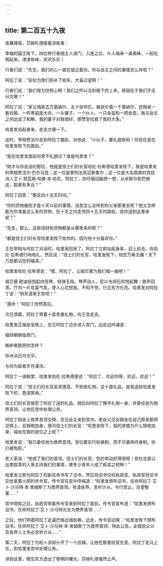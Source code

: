 ```yaml
---
---
---
```

title: 第二百五十九夜
---






夜幕降临，莎赫札德接着讲故事：





幸福的国王陛下，四位修行者随主人进门，入座之后，仆人端来一桌美昧，一起吃喝起来，津津有味，欢欢乐乐！

行者们说：“先生，我们的心一直在惦记着你。你与岳丈之间的事情怎么样啦？”

阿拉丁说：“安拉为我们弥补了损失，大喜过望啊！”

行者们说：“我们很为你担心啊！我们之所以没到阁下府上来，原因在于我们手无分文哪！”

阿拉丁说：“家父捎来五万第纳尔、五十驮布匹，每驮价值一千第纳尔，还捎来一套衣服、一件黑貂皮大衣、一头骡子、一个仆人、一只金盆和一把金壶。我与岳丈之间达成了和解，我的妻子对我很好。感赞安拉救了我的大急。”

哈里发站起身来，走去方便一下。

这时，宰相贾法尔走到阿拉丁跟前，对他说：“小伙子，要礼貌些哟！你现在是在哈里发陛下的面前。”

“我在哈里发面前何曾不礼貌过？谁是哈里发？”

“刚才与你说话的那位，他就是信士们的长官哈伦·拉希德哈里发陛下。我是哈里发的宰相贾法尔·巴尔马克；这一位是掌刑法官迈斯鲁尔；这一位是大名鼎鼎的宫廷诗人艾卜·努瓦斯·哈桑·本·哈尼。阿拉丁，你仔细动脑想一想，从米斯尔到巴格达，距离有多远？”

阿拉丁回答：“要走四十五天时间。”

“你的货物被抢才是十天以前的事情，消息怎么会传到你父亲那里去呢？他又怎样能为你准备这么多的货物，在十天之内走完四十五天的路程，给你送到这里来呢？”

“先生，那么，这些钱财和货物都是从哪里来的呢？”

“都是信士们的长官哈里发陛下给你的。因为他十分喜欢你。”

正在宰相与阿拉丁对话时，哈里发回来了。阿拉丁立即站起身来，迎上前去，向哈伦·拉希德行吻地礼，然后说：“信士们的长官，哈里发陛下，祝您万寿无疆！天下万民都沾您的福泽。”

哈里发哈伦·拉希德说：“喂，阿拉丁，让祖贝黛为我们唱一曲吧！”

祖贝黛·欧迪娅抱起四弦琴，轻弹玉指，琴声动人，足以令顽石欢悦起舞；歌声回荡，厅内一片欢喜气氛，使人心花怒放。不知不觉，已见东方吐亮。哈里发对阿拉丁说：“明天请来王宫吧！”

“遵命！”阿拉丁欣然答应。

次日清晨，阿拉丁带着十盘贵重礼物，向王宫走去。

哈里发正端坐宝椅上，忽见阿拉丁迈步进入宫门，边走边吟诵道：


福财朝朝临贵门，

嫉妒者能把你怎样？

你沐浴日月光华，

与你为敌者岁月凄凉。



阿拉丁一进殿堂，哈里发哈伦·拉希德便说：“阿拉丁，欢迎你呀，欢迎，欢迎！”

阿拉丁说：“信士们的长官圣贤德高，不拒绝礼物。这十盘礼品，是我送给哈里发陛下的，恳请笑纳。”

信士们的长官接受了阿拉丁送的礼品，随后向阿拉丁赐予礼袍一身，并委任他为商界首领，让他在宫中处理公务。

阿拉丁刚坐上商界首领交椅，忽见岳丈来到宫中。老岳父见女婿坐在自己原来那把交椅上，且锦袍加身，便问信士们的长官：“哈里发陛下，我的贤婿为什么锦袍加身，端坐在我的座位之上呢？”

哈里发说：“我已委任他为商界首领。官位要实行轮换制，而不可袭用终身制。你已被免职。”

老人家说：“他成了我们的首领，信士们的长官，您的举动好得很呀！安拉总是让出类拔萃的人来主持我们的事情，使多少青年人成了栋梁之材啊！”

哈里发立即为阿拉丁的新任命书写了诏书，然后将诏书交给执政官，执政官将诏书交给拿着火把的传令官。传令官在宫中呼喊道：“哈里发颁布诏书，任命阿拉丁·艾卜·沙马特·本·舍姆斯丁为商界首领。有请各界，言听计从，令行禁止，且望敬重……”

宫中晓知之后，执政官带着传令官来到阿拉丁面前，传令官宣布道：“哈里发颁布诏书，任命阿拉丁·艾卜·沙马特先生为商界首领……”

之后，他们带着阿拉丁走遍巴格达城街巷，边走，传令官边喊：“哈里发陛下颁布诏书，任命阿拉丁·艾卜·沙马特·本·舍姆斯丁为商界首领，特此公告，全城民众以及各界人士务必言听计从……”

第二天，阿拉丁为哈卜涉奴仆开了一个店铺，让他在那里经营生意。阿拉丁走马上任，到哈里发宫中处理公务。





讲到这里，眼见东方透出了黎明的曙光，莎赫札德戛然止声。